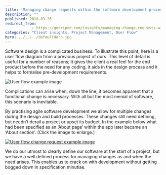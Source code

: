 ```yaml
---
title: 'Managing change requests within the software development process'
description: ""
published: 2018-03-26
redirect_from: 
            - https://gotripod.com/insights/managing-change-requests-within-the-development-process/
categories: "Client insights, Project Management, User Flow"
hero: ../../../defaultHero.jpg
---
```

Software design is a complicated business. To illustrate this point, here is a user flow diagram from a previous project of ours. This level of detail is useful for a number of reasons; it gives the client a real feel for the end product before the need for any coding, it aids in the design process and it helps to formalise pre-development requirements.

![User flow example image](https://content.gotripod.com/images/2018/03/userflow-01b.jpg)

Complications can arise when, down the line, it becomes apparent that a functional change is necessary. With all but the most menial of software, this scenario is inevitable.

By practising agile software development we allow for multiple changes during the design and build processes. These changes still need defining, but needn’t derail a project or upset its budget. In the example below what had been specified as an ‘About page’ within the app later became an ‘About section’. (Click the image to enlarge.)

[![User flow change request example image](https://content.gotripod.com/images/2018/03/userflow-02.jpg)](https://content.gotripod.com/images/2018/03/userflow-02.jpg)

We do our utmost to clearly define our software at the start of a project, but we have a well defined process for managing changes as and when the need arises. This enables us to crack on with development without getting bogged down in specification minutiae.
